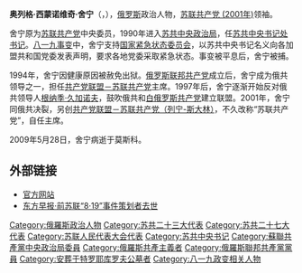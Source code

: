 {{Infobox officeholder
| name         = 奥列格·西蒙诺维奇·舍宁
| image        = 
| office        = [[苏联共产党_(2001年)|苏联共产党 (2001年)]]主席
| term_start   = 2001年1月22日
| term_end     = 2009年5月28日
| predecessor  = 職務設立
| successor  = 職務廢除
| office2       = [[共產黨聯盟－蘇聯共產黨|共產黨聯盟－蘇聯共產黨]]中央委員會總書記
| term_start2   = 1993年3月26日
| term_end2     = 2001年1月22日
| predecessor2  = 職務設立
| successor2  = [[根纳季·安德烈耶维奇·久加诺夫|根纳季·安德烈耶维奇·久加诺夫]]
| office3       = [[苏联共产党中央政治局|苏联共产党中央政治局]]委员
| term_start3  = 1990年	
| term_end3    = 1991年
| party        = [[苏联共产党|苏联共产党]]
| birth_date   = 1937年7月2日
| birth_place  = {{URS}}[[伏尔加格勒州|伏尔加格勒州]]
| death_date   = {{Death date and age|2009|05|28|1937|7|2}}
| death_place  = {{RUS}}[[莫斯科|莫斯科]]
| awards       = {{{!}} style="background:transparent"
{{!}} {{列宁勋章}} {{!!}} {{十月革命勋章}} {{!!}} {{劳动红旗勋章}}
{{!}}-
{{!}} {{苏联荣誉勋章}} {{!}}{{!}} {{苏联荣誉勋章}}
{{!}}}
}}
'''奥列格·西蒙诺维奇·舍宁'''（{{lang-ru|Олег Семёнович Шенин}}，{{bd|1937年|7月2日|2009年|5月28日|S}}），[[俄罗斯|俄罗斯]]政治人物，[[苏联共产党_(2001年)|苏联共产党 (2001年)]]领袖。

舍宁原为[[苏联共产党|苏联共产党]]中央委员，1990年进入[[苏共中央政治局|苏共中央政治局]]，任[[苏联共产党中央书记处|苏共中央书记处书记]]。[[八一九事变|八一九事变]]中，舍宁支持[[国家紧急状态委员会|国家紧急状态委员会]]，以苏共中央书记名义向各加盟共和国党委发表声明，要求各地党委采取紧急状态。事变被平息后，舍宁被捕。

1994年，舍宁因健康原因被赦免出狱。[[俄罗斯联邦共产党|俄罗斯联邦共产党]]成立后，舍宁成为俄共领导之一，担任[[共产党联盟－苏联共产党|共产党联盟－苏联共产党]]主席。1997年后，舍宁逐渐开始反对俄共领导人[[根纳季·久加诺夫|根纳季·久加诺夫]]，鼓吹俄共和[[白俄罗斯共产党|白俄罗斯共产党]]建立联盟。2001年，舍宁同俄共决裂，另创[[苏联共产党_(2001年)|共产党联盟－苏联共产党（列宁-斯大林）]]，不久改称“苏联共产党”，自任主席。

2009年5月28日，舍宁病逝于莫斯科。

==外部链接==
*[https://web.archive.org/web/20090720211022/http://shenin-kpss.ru/ 官方网站]
*[http://www.dfdaily.com/node2/node2768/node2773/userobject1ai171454.html 东方早报·前苏联“8·19”事件策划者去世]{{dead link|date=2017年12月 |bot=InternetArchiveBot |fix-attempted=yes }}

{{第二十八屆蘇聯共產黨中央政治局}}
{{Authority control}}

{{DEFAULTSORT:Shenin, Oleg}}
[[Category:俄羅斯政治人物|Category:俄羅斯政治人物]]
[[Category:苏共二十三大代表|Category:苏共二十三大代表]]
[[Category:苏共二十七大代表|Category:苏共二十七大代表]]
[[Category:苏联人民代表大会代表|Category:苏联人民代表大会代表]]
[[Category:苏共中央书记|Category:苏共中央书记]]
[[Category:蘇聯共產黨中央政治局委員|Category:蘇聯共產黨中央政治局委員]]
[[Category:俄羅斯共產主義者|Category:俄羅斯共產主義者]]
[[Category:俄羅斯聯邦共產黨黨員|Category:俄羅斯聯邦共產黨黨員]]
[[Category:安葬于特罗耶库罗夫公墓者|Category:安葬于特罗耶库罗夫公墓者]]
[[Category:八一九政变相关人物|Category:八一九政变相关人物]]